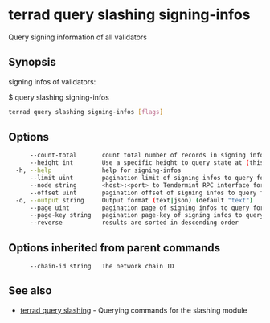 # terrad query slashing signing-infos

Query signing information of all validators

## Synopsis

signing infos of validators:

$ <appd> query slashing signing-infos

```sh Terrad
terrad query slashing signing-infos [flags]
```

## Options

```sh Terrad
      --count-total       count total number of records in signing infos to query for
      --height int        Use a specific height to query state at (this can error if the node is pruning state)
  -h, --help              help for signing-infos
      --limit uint        pagination limit of signing infos to query for (default 100)
      --node string       <host>:<port> to Tendermint RPC interface for this chain (default "tcp://localhost:26657")
      --offset uint       pagination offset of signing infos to query for
  -o, --output string     Output format (text|json) (default "text")
      --page uint         pagination page of signing infos to query for. This sets offset to a multiple of limit (default 1)
      --page-key string   pagination page-key of signing infos to query for
      --reverse           results are sorted in descending order
```

## Options inherited from parent commands

```
      --chain-id string   The network chain ID
```

## See also

* [terrad query slashing](terrad_query_slashing.mdx)	 - Querying commands for the slashing module


